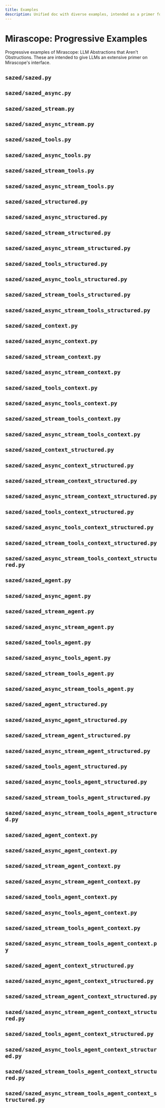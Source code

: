 ```yaml
---
title: Examples
description: Unified doc with diverse examples, intended as a primer for LLMs on common Mirascope patterns.
---
```


# Mirascope: Progressive Examples

Progressive examples of Mirascope: LLM Abstractions that Aren't Obstructions.
These are intended to give LLMs an extensive primer on Mirascope's interface.

## `sazed/sazed.py`

<CodeExample file="examples/sazed/sazed.py" />

## `sazed/sazed_async.py`

<CodeExample file="examples/sazed/sazed_async.py" />

## `sazed/sazed_stream.py`

<CodeExample file="examples/sazed/sazed_stream.py" />

## `sazed/sazed_async_stream.py`

<CodeExample file="examples/sazed/sazed_async_stream.py" />

## `sazed/sazed_tools.py`

<CodeExample file="examples/sazed/sazed_tools.py" />

## `sazed/sazed_async_tools.py`

<CodeExample file="examples/sazed/sazed_async_tools.py" />

## `sazed/sazed_stream_tools.py`

<CodeExample file="examples/sazed/sazed_stream_tools.py" />

## `sazed/sazed_async_stream_tools.py`

<CodeExample file="examples/sazed/sazed_async_stream_tools.py" />

## `sazed/sazed_structured.py`

<CodeExample file="examples/sazed/sazed_structured.py" />

## `sazed/sazed_async_structured.py`

<CodeExample file="examples/sazed/sazed_async_structured.py" />

## `sazed/sazed_stream_structured.py`

<CodeExample file="examples/sazed/sazed_stream_structured.py" />

## `sazed/sazed_async_stream_structured.py`

<CodeExample file="examples/sazed/sazed_async_stream_structured.py" />

## `sazed/sazed_tools_structured.py`

<CodeExample file="examples/sazed/sazed_tools_structured.py" />

## `sazed/sazed_async_tools_structured.py`

<CodeExample file="examples/sazed/sazed_async_tools_structured.py" />

## `sazed/sazed_stream_tools_structured.py`

<CodeExample file="examples/sazed/sazed_stream_tools_structured.py" />

## `sazed/sazed_async_stream_tools_structured.py`

<CodeExample file="examples/sazed/sazed_async_stream_tools_structured.py" />

## `sazed/sazed_context.py`

<CodeExample file="examples/sazed/sazed_context.py" />

## `sazed/sazed_async_context.py`

<CodeExample file="examples/sazed/sazed_async_context.py" />

## `sazed/sazed_stream_context.py`

<CodeExample file="examples/sazed/sazed_stream_context.py" />

## `sazed/sazed_async_stream_context.py`

<CodeExample file="examples/sazed/sazed_async_stream_context.py" />

## `sazed/sazed_tools_context.py`

<CodeExample file="examples/sazed/sazed_tools_context.py" />

## `sazed/sazed_async_tools_context.py`

<CodeExample file="examples/sazed/sazed_async_tools_context.py" />

## `sazed/sazed_stream_tools_context.py`

<CodeExample file="examples/sazed/sazed_stream_tools_context.py" />

## `sazed/sazed_async_stream_tools_context.py`

<CodeExample file="examples/sazed/sazed_async_stream_tools_context.py" />

## `sazed/sazed_context_structured.py`

<CodeExample file="examples/sazed/sazed_context_structured.py" />

## `sazed/sazed_async_context_structured.py`

<CodeExample file="examples/sazed/sazed_async_context_structured.py" />

## `sazed/sazed_stream_context_structured.py`

<CodeExample file="examples/sazed/sazed_stream_context_structured.py" />

## `sazed/sazed_async_stream_context_structured.py`

<CodeExample file="examples/sazed/sazed_async_stream_context_structured.py" />

## `sazed/sazed_tools_context_structured.py`

<CodeExample file="examples/sazed/sazed_tools_context_structured.py" />

## `sazed/sazed_async_tools_context_structured.py`

<CodeExample file="examples/sazed/sazed_async_tools_context_structured.py" />

## `sazed/sazed_stream_tools_context_structured.py`

<CodeExample file="examples/sazed/sazed_stream_tools_context_structured.py" />

## `sazed/sazed_async_stream_tools_context_structured.py`

<CodeExample file="examples/sazed/sazed_async_stream_tools_context_structured.py" />

## `sazed/sazed_agent.py`

<CodeExample file="examples/sazed/sazed_agent.py" />

## `sazed/sazed_async_agent.py`

<CodeExample file="examples/sazed/sazed_async_agent.py" />

## `sazed/sazed_stream_agent.py`

<CodeExample file="examples/sazed/sazed_stream_agent.py" />

## `sazed/sazed_async_stream_agent.py`

<CodeExample file="examples/sazed/sazed_async_stream_agent.py" />

## `sazed/sazed_tools_agent.py`

<CodeExample file="examples/sazed/sazed_tools_agent.py" />

## `sazed/sazed_async_tools_agent.py`

<CodeExample file="examples/sazed/sazed_async_tools_agent.py" />

## `sazed/sazed_stream_tools_agent.py`

<CodeExample file="examples/sazed/sazed_stream_tools_agent.py" />

## `sazed/sazed_async_stream_tools_agent.py`

<CodeExample file="examples/sazed/sazed_async_stream_tools_agent.py" />

## `sazed/sazed_agent_structured.py`

<CodeExample file="examples/sazed/sazed_agent_structured.py" />

## `sazed/sazed_async_agent_structured.py`

<CodeExample file="examples/sazed/sazed_async_agent_structured.py" />

## `sazed/sazed_stream_agent_structured.py`

<CodeExample file="examples/sazed/sazed_stream_agent_structured.py" />

## `sazed/sazed_async_stream_agent_structured.py`

<CodeExample file="examples/sazed/sazed_async_stream_agent_structured.py" />

## `sazed/sazed_tools_agent_structured.py`

<CodeExample file="examples/sazed/sazed_tools_agent_structured.py" />

## `sazed/sazed_async_tools_agent_structured.py`

<CodeExample file="examples/sazed/sazed_async_tools_agent_structured.py" />

## `sazed/sazed_stream_tools_agent_structured.py`

<CodeExample file="examples/sazed/sazed_stream_tools_agent_structured.py" />

## `sazed/sazed_async_stream_tools_agent_structured.py`

<CodeExample file="examples/sazed/sazed_async_stream_tools_agent_structured.py" />

## `sazed/sazed_agent_context.py`

<CodeExample file="examples/sazed/sazed_agent_context.py" />

## `sazed/sazed_async_agent_context.py`

<CodeExample file="examples/sazed/sazed_async_agent_context.py" />

## `sazed/sazed_stream_agent_context.py`

<CodeExample file="examples/sazed/sazed_stream_agent_context.py" />

## `sazed/sazed_async_stream_agent_context.py`

<CodeExample file="examples/sazed/sazed_async_stream_agent_context.py" />

## `sazed/sazed_tools_agent_context.py`

<CodeExample file="examples/sazed/sazed_tools_agent_context.py" />

## `sazed/sazed_async_tools_agent_context.py`

<CodeExample file="examples/sazed/sazed_async_tools_agent_context.py" />

## `sazed/sazed_stream_tools_agent_context.py`

<CodeExample file="examples/sazed/sazed_stream_tools_agent_context.py" />

## `sazed/sazed_async_stream_tools_agent_context.py`

<CodeExample file="examples/sazed/sazed_async_stream_tools_agent_context.py" />

## `sazed/sazed_agent_context_structured.py`

<CodeExample file="examples/sazed/sazed_agent_context_structured.py" />

## `sazed/sazed_async_agent_context_structured.py`

<CodeExample file="examples/sazed/sazed_async_agent_context_structured.py" />

## `sazed/sazed_stream_agent_context_structured.py`

<CodeExample file="examples/sazed/sazed_stream_agent_context_structured.py" />

## `sazed/sazed_async_stream_agent_context_structured.py`

<CodeExample file="examples/sazed/sazed_async_stream_agent_context_structured.py" />

## `sazed/sazed_tools_agent_context_structured.py`

<CodeExample file="examples/sazed/sazed_tools_agent_context_structured.py" />

## `sazed/sazed_async_tools_agent_context_structured.py`

<CodeExample file="examples/sazed/sazed_async_tools_agent_context_structured.py" />

## `sazed/sazed_stream_tools_agent_context_structured.py`

<CodeExample file="examples/sazed/sazed_stream_tools_agent_context_structured.py" />

## `sazed/sazed_async_stream_tools_agent_context_structured.py`

<CodeExample file="examples/sazed/sazed_async_stream_tools_agent_context_structured.py" />
